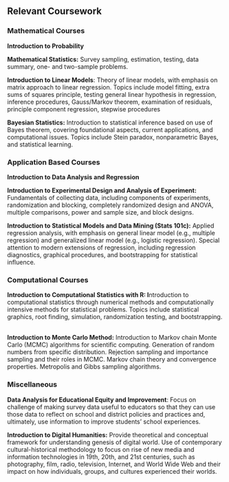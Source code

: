 ## Relevant Coursework

### Mathematical Courses

**Introduction to Probability**

**Mathematical Statistics:** Survey sampling, estimation, testing, data summary, one- and two-sample problems.

**Introduction to Linear Models**: Theory of linear models, with emphasis on matrix approach to linear regression. Topics include model fitting, extra sums of squares principle, testing general linear hypothesis in regression, inference procedures, Gauss/Markov theorem, examination of residuals, principle component regression, stepwise procedures

**Bayesian Statistics:** Introduction to statistical inference based on use of Bayes theorem, covering foundational aspects, current applications, and computational issues. Topics include Stein paradox, nonparametric Bayes, and statistical learning.

### Application Based Courses

**Introduction to Data Analysis and Regression**

**Introduction to Experimental Design and Analysis of Experiment:** Fundamentals of collecting data, including components of experiments, randomization and blocking, completely randomized design and ANOVA, multiple comparisons, power and sample size, and block designs.

**Introduction to Statistical Models and Data Mining (Stats 101c):** Applied regression analysis, with emphasis on general linear model (e.g., multiple regression) and generalized linear model (e.g., logistic regression). Special attention to modern extensions of regression, including regression diagnostics, graphical procedures, and bootstrapping for statistical influence.

### Computational Courses

**Introduction to Computational Statistics with R: I**ntroduction to computational statistics through numerical methods and computationally intensive methods for statistical problems. Topics include statistical graphics, root finding, simulation, randomization testing, and bootstrapping.

\
**Introduction to Monte Carlo Method:** Introduction to Markov chain Monte Carlo (MCMC) algorithms for scientific computing. Generation of random numbers from specific distribution. Rejection sampling and importance sampling and their roles in MCMC. Markov chain theory and convergence properties. Metropolis and Gibbs sampling algorithms.

### Miscellaneous

**Data Analysis for Educational Equity and Improvement**: Focus on challenge of making survey data useful to educators so that they can use those data to reflect on school and district policies and practices and, ultimately, use information to improve students' school experiences.

**Introduction to Digital Humanities:** Provide theoretical and conceptual framework for understanding genesis of digital world. Use of contemporary cultural-historical methodology to focus on rise of new media and information technologies in 19th, 20th, and 21st centuries, such as photography, film, radio, television, Internet, and World Wide Web and their impact on how individuals, groups, and cultures experienced their worlds.

